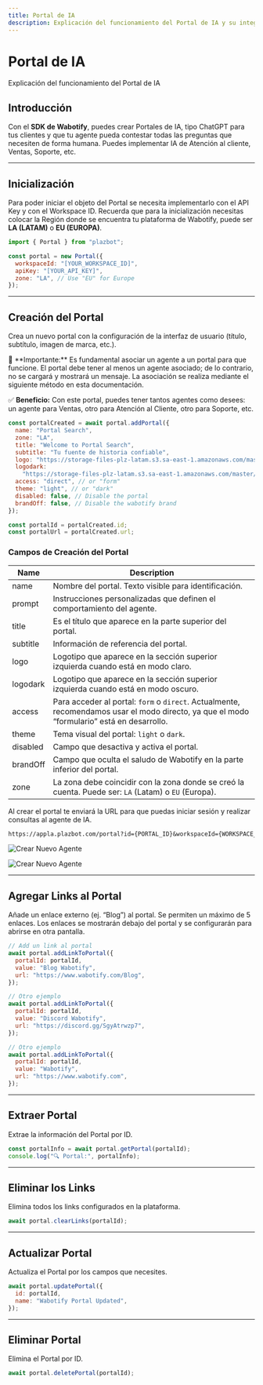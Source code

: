```yaml
---
title: Portal de IA
description: Explicación del funcionamiento del Portal de IA y su integración con agentes Wabotify.
---
```



# Portal de IA

Explicación del funcionamiento del Portal de IA

## Introducción

Con el **SDK de Wabotify**, puedes crear Portales de IA, tipo ChatGPT para tus clientes y que tu agente pueda contestar todas las preguntas que necesiten de forma humana. Puedes implementar IA de Atención al cliente, Ventas, Soporte, etc.

---

## Inicialización

Para poder iniciar el objeto del Portal se necesita implementarlo con el API Key y con el Workspace ID. Recuerda que para la inicialización necesitas colocar la Región donde se encuentra tu plataforma de Wabotify, puede ser **LA (LATAM)** o **EU (EUROPA)**.

```js
import { Portal } from "plazbot";

const portal = new Portal({
  workspaceId: "[YOUR_WORKSPACE_ID]",
  apiKey: "[YOUR_API_KEY]",
  zone: "LA", // Use "EU" for Europe
});
```

---

## Creación del Portal

Crea un nuevo portal con la configuración de la interfaz de usuario (título, subtítulo, imagen de marca, etc.).

<Aside title="Nota">
🚨 **Importante:** Es fundamental asociar un agente a un portal para que funcione. El portal debe tener al menos un agente asociado; de lo contrario, no se cargará y mostrará un mensaje. La asociación se realiza mediante el siguiente método en esta documentación.

✅ **Beneficio:** Con este portal, puedes tener tantos agentes como desees: un agente para Ventas, otro para Atención al Cliente, otro para Soporte, etc.

</Aside>

```js
const portalCreated = await portal.addPortal({
  name: "Portal Search",
  zone: "LA",
  title: "Welcome to Portal Search",
  subtitle: "Tu fuente de historia confiable",
  logo: "https://storage-files-plz-latam.s3.sa-east-1.amazonaws.com/master/logo-plazbot.png",
  logodark:
    "https://storage-files-plz-latam.s3.sa-east-1.amazonaws.com/master/logo-plazbot.png",
  access: "direct", // or "form"
  theme: "light", // or "dark"
  disabled: false, // Disable the portal
  brandOff: false, // Disable the wabotify brand
});

const portalId = portalCreated.id;
const portalUrl = portalCreated.url;
```

### Campos de Creación del Portal

| Name     | Description                                                                                                                                |
| -------- | ------------------------------------------------------------------------------------------------------------------------------------------ |
| name     | Nombre del portal. Texto visible para identificación.                                                                                      |
| prompt   | Instrucciones personalizadas que definen el comportamiento del agente.                                                                     |
| title    | Es el título que aparece en la parte superior del portal.                                                                                  |
| subtitle | Información de referencia del portal.                                                                                                      |
| logo     | Logotipo que aparece en la sección superior izquierda cuando está en modo claro.                                                           |
| logodark | Logotipo que aparece en la sección superior izquierda cuando está en modo oscuro.                                                          |
| access   | Para acceder al portal: `form` o `direct`. Actualmente, recomendamos usar el modo directo, ya que el modo “formulario” está en desarrollo. |
| theme    | Tema visual del portal: `light` o `dark`.                                                                                                  |
| disabled | Campo que desactiva y activa el portal.                                                                                                    |
| brandOff | Campo que oculta el saludo de Wabotify en la parte inferior del portal.                                                                     |
| zone     | La zona debe coincidir con la zona donde se creó la cuenta. Puede ser: `LA` (Latam) o `EU` (Europa).                                       |

Al crear el portal te enviará la URL para que puedas iniciar sesión y realizar consultas al agente de IA.

```txt
https://appla.plazbot.com/portal?id={PORTAL_ID}&workspaceId={WORKSPACE_ID}
```

![Crear Nuevo Agente](../../../../assets/sdk/portal-1.avif)

![Crear Nuevo Agente](../../../../assets/sdk/portal-2.avif)

---

## Agregar Links al Portal

Añade un enlace externo (ej. “Blog”) al portal. Se permiten un máximo de 5 enlaces. Los enlaces se mostrarán debajo del portal y se configurarán para abrirse en otra pantalla.

```js
// Add un link al portal
await portal.addLinkToPortal({
  portalId: portalId,
  value: "Blog Wabotify",
  url: "https://www.wabotify.com/Blog",
});

// Otro ejemplo
await portal.addLinkToPortal({
  portalId: portalId,
  value: "Discord Wabotify",
  url: "https://discord.gg/SgyAtrwzp7",
});

// Otro ejemplo
await portal.addLinkToPortal({
  portalId: portalId,
  value: "Wabotify",
  url: "https://www.wabotify.com",
});
```

---

## Extraer Portal

Extrae la información del Portal por ID.

```js
const portalInfo = await portal.getPortal(portalId);
console.log("🔍 Portal:", portalInfo);
```

---

## Eliminar los Links

Elimina todos los links configurados en la plataforma.

```js
await portal.clearLinks(portalId);
```

---

## Actualizar Portal

Actualiza el Portal por los campos que necesites.

```js
await portal.updatePortal({
  id: portalId,
  name: "Wabotify Portal Updated",
});
```

---

## Eliminar Portal

Elimina el Portal por ID.

```js
await portal.deletePortal(portalId);
```
